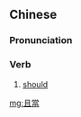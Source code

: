 {{also|且当}}
==Chinese==
{{zh-forms|s=且当}}

===Pronunciation===
{{zh-pron
|m=qiědāng
|cat=v
}}

===Verb===
{{zh-verb}}

# {{lb|zh|archaic}} [[should]]

[[mg:且當]]